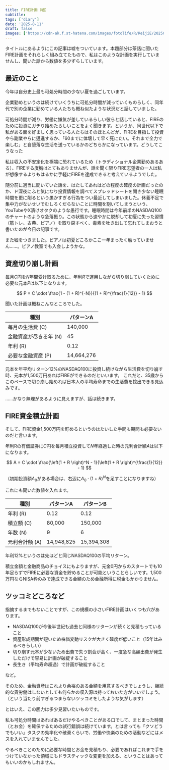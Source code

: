 ```yaml
---
title: FIRE計画（嘘）
subtitle:
tags: ['diary']
date: '2025-8-11'
draft: false
images: ['https://cdn-ak.f.st-hatena.com/images/fotolife/R/ReijiE/20250823/20250823122651.jpg']
---
```


タイトルにあるようにこの記事は嘘をついています。本題部分は茶話に聞いたFIRE計画をそれらしく組み立てたもので、私はこのような計画を実行していませんし、聞いた話から数値を多少ずらしています。

## 最近のこと

今年は自分史上最も可処分時間の少ない夏を過ごしています。

企業勤めというのは続けていくうちに可処分時間が減っていくものらしく、同年代で別の企業に勤めている人たちも概ね似たような状況だと話していました。

可処分時間が減り、労働に嫌気が差しているらしい彼らと話していると、FIREのために投資にガチり始めたらしいことをよく聞きます。というか、同世代以下で私がある面を好ましく思っている人たちはそのほとんどが、FIREを目指して投資やら副業やらに邁進するか、「60までに体壊して早く死にたい。それまで全力で楽しむ」と自堕落な生活を送っているかのどちらかになっています。どうしてこうなった

私は収入の不安定化を極端に恐れているため（トラディショナル企業勤めあるある）、FIREする度胸はとてもありませんが、話を聞く限りFIRE志望者の一人は私が想像するよりもはるかに手軽にFIREを達成できると考えているようでした。

随分前に適当に聞いていた話を、はたしてあれはどの程度の確度の計画だったのか、ド深夜にふと気になり投資情報を調べてスプレッドシートを開き少ない睡眠時間を更に削るという愚かすぎる行為をつい最近してしまいました。休養不足で集中力がないせいでむしろくだらないことに時間を割いてしまうという、YouTubeやX漬けオタクのような愚行です。睡眠時間は今年前半のNASDAQ100のチャートのような急落振り。この状態から速やかに脱却して初夏に失った習慣（筋トレ、古典、ピアノ）を取り戻すべく、毒素を吐き出して忘れてしまおうと書いたのが今日の記事です。

また嘘をつきました。ピアノは初夏どころかここ一年まったく触っていません……。ピアノ教室でも入会しようかな。

## 資産切り崩し計画

毎月$C$円を$N$年間受け取るために、年利$R$で運用しながら切り崩していくために必要な元本$P$は以下になります。

$$
P = C \cdot \frac{1 - (1 + R)^{-N}}{(1 + R)^{\frac{1}{12}} - 1}
$$

聞いた計画は概ねこんなところでした。

種別 | パターンA
---|---
毎月の生活費 (C) | 140,000
金融資産が尽きる年 (N) | 45
年利 (R) | 0.12
必要な金融資産 (P) | 14,664,276

元本を年平均リターン12%のNASDAQ100に投資し続けながら生活費を切り崩す時、元本が1,500万円あればFIREができるのだといいます。
これだと、35歳からこのペースで切り崩し始めれば日本人の平均寿命までの生活費を捻出できる見込みです。

……かなり無理があるように見えますが、話は続きます。

## FIRE資金積立計画

そして、FIRE資金1,500万円を貯めるというのはたいした手間も期間も必要ないのだと言います。

年利Rの有価証券に$C$円を毎月積立投資して$N$年経過した時の元利合計額$A$は以下になります。

$$
A = C \cdot \frac{\left(1 + R \right)^N - 1}{\left(1 + R \right)^{\frac{1}{12}} - 1}
$$

（初期投資額$A_0$がある場合は、右辺に$A_0 \cdot (1 + R)^N$を足すことになりますね）

これにも聞いた数値を入れます。

種別 | パターンA | パターンB
---|---|---
年利 (R) | 0.12 | 0.12
積立額 (C) | 80,000 | 150,000
年数 (N) | 9 | 6
元利合計額 (A) | 14,948,825 | 15,394,308

年利12%というのは先ほどと同じNASDAQ100の平均リターン。

積立金額と金融商品のチョイスにもよりますが、元金0円からのスタートでも10年足らずでFIREに必要な資金を貯めることが可能ということらしいです。1,500万円ならNISA枠のみで達成できる金額のため金融所得に税金もかかりません。

## ツッコミどころなど

指摘するまでもないことですが、この規模の小さいFIRE計画はいくつも穴があります。

- NASDAQ100が今後半世紀も過去と同様のリターンが続くと見積もっていること
- 資産形成期間が短いため株価変動リスクが大きく確度が低いこと（15年はみるべきらしい）
- 切り崩す元本が少ないため出費で失う割合が高く、一度急な高額出費が発生しただけで容易に計画が破綻すること
- 長生き（平均寿命超過）で計画が破綻すること

など。

そのため、金融資産はこれより余裕のある金額を用意するべきでしょうし、継続的な賃労働はしないとしても何らかの収入源は持っておいた方がいいでしょう。（という当たり前すぎるつまらないツッコミをしたような気がします）

とはいえ、この胆力は多少見習いたいものです。

私も可処分時間はあればあるだけやるべきことがある口でして、まとまった時間（とお金）を確保するための試行錯誤は続けています。とは言っても「クソどうでもいい」タスクの効率化や破棄くらいで、労働や快楽のための活動などにはメスを入れていませんでした。

やるべきことのために必要な時間とお金を見積もり、必要であればこれまで手をつけていなかった領域にもドラスティックな変更を加える、ということはあってもいいのかもしれません。
